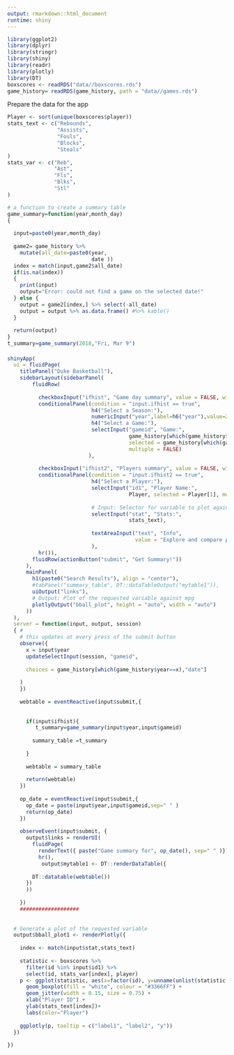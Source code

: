 ```yaml
---
output: rmarkdown::html_document
runtime: shiny
---
```

```r
library(ggplot2)
library(dplyr)
library(stringr)
library(shiny)
library(readr)
library(plotly)
library(DT)
boxscores <- readRDS("data//boxscores.rds")
game_history= readRDS(game_history, path = "data//games.rds")
```

Prepare the data for the app
```r
Player <- sort(unique(boxscores$player))
stats_text <- c("Rebounds", 
                "Assists", 
                "Fouls", 
                "Blocks",
                "Steals"
)
stats_var <- c("Reb", 
               "Ast", 
               "Fls", 
               "Blks",
               "Stl"
)

# a function to create a summary table
game_summary=function(year,month_day)
{
  
  input=paste0(year,month_day)
  
  game2= game_history %>% 
    mutate(all_date=paste0(year,
                           date ))
  index = match(input,game2$all_date)
  if(is.na(index))
  {
    print(input)
    output="Error: could not find a game on the selected date!"
  } else {
    output = game2[index,] %>% select(-all_date)
    output = output %>% as.data.frame() #%>% kable()
  }
 
  return(output)
}
t_summary=game_summary(2018,"Fri, Mar 9")


```

####
```r
shinyApp(
  ui = fluidPage(
    titlePanel("Duke Basketball"),
    sidebarLayout(sidebarPanel(
        fluidRow(
          
          checkboxInput("ifhist", "Game day summary", value = FALSE, width = NULL),
          conditionalPanel(condition = "input.ifhist == true",
                           h4("Select a Season:"),
                           numericInput("year",label=h6("year"),value=2018,max=2018,min=2015),
                           h4("Select a Game:"),
                           selectInput("gameid", "Game:", 
                                       game_history[which(game_history$year==2018),"date"], 
                                       selected = game_history[which(game_history$year==2018),"date"],
                                       multiple = FALSE)
                          ),
         
          checkboxInput("ifhist2", "Players summary", value = FALSE, width = NULL),
          conditionalPanel(condition = "input.ifhist2 == true",
                           h4("Select a Player:"),
                           selectInput("id1", "Player Name:", 
                                       Player, selected = Player[1], multiple = TRUE),
                           
                           # Input: Selector for variable to plot against mpg
                           selectInput("stat", "Stats:", 
                                       stats_text),
                           
                           textAreaInput("text", "Info", 
                                         value = "Explore and compare players' game statistics", rows = 2)
                           ),
          hr()),
        fluidRow(actionButton("submit", "Get Summary!"))
      ),  
      mainPanel(
        h1(paste0("Search Results"), align = "center"),
        #tabPanel("summary_table", DT::dataTableOutput("mytable1")),
        uiOutput("links"),
        # Output: Plot of the requested variable against mpg
        plotlyOutput("bball_plot", height = "auto", width = "auto")
      ))
  ),
  server = function(input, output, session)
  { # 
    # this updates at every press of the submit button
    observe({
      x = input$year
      updateSelectInput(session, "gameid",
      
      choices = game_history[which(game_history$year==x),"date"]
      
    )
    })
    
    webtable = eventReactive(input$submit,{
      
      
      if(input$ifhist){
         t_summary=game_summary(input$year,input$gameid)
   
        summary_table =t_summary 
       
      } 
      
      webtable = summary_table
   
      return(webtable)
    })
    
    op_date = eventReactive(input$submit,{
      op_date = paste(input$year,input$gameid,sep=" " )
      return(op_date)
    })
    
    observeEvent(input$submit, {
      output$links = renderUI(
        fluidPage(
          renderText({ paste("Game summary for", op_date(), sep=" " )}),
          hr(),
           output$mytable1 <- DT::renderDataTable({
        
        DT::datatable(webtable())
      })
      ))
      
    })
    ###################
    
  
  # Generate a plot of the requested variable 
  output$bball_plot1 <- renderPlotly({
    
    index <- match(input$stat,stats_text)
    
    statistic <- boxscores %>% 
      filter(id %in% input$id1) %>%
      select(id, stats_var[index], player)
    p <- ggplot(statistic, aes(x=factor(id), y=unname(unlist(statistic[,2])), color=factor(id), group=factor(id), label1=player)) + 
      geom_boxplot(fill = "white", colour = "#3366FF") + 
      geom_jitter(width = 0.15, size = 0.75) + 
      xlab("Player ID") + 
      ylab(stats_text[index])+
      labs(color="Player")
    
    ggplotly(p, tooltip = c("label1", "label2", "y"))
  })
   
})


```

